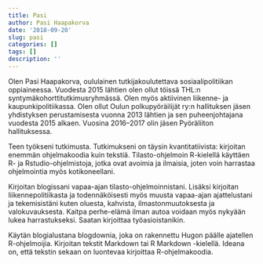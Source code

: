```yaml
---
title: Pasi
author: Pasi Haapakorva
date: '2018-09-20'
slug: pasi
categories: []
tags: []
description: ''
---
```


Olen Pasi Haapakorva, oululainen tutkijakoulutettava sosiaalipolitiikan oppiaineessa. Vuodesta 2015 lähtien olen ollut töissä THL:n syntymäkohorttitutkimusryhmässä. Olen myös aktiivinen liikenne- ja kaupunkipolitiikassa. Olen ollut Oulun polkupyöräilijät ry:n hallituksen jäsen yhdistyksen perustamisesta vuonna 2013 lähtien ja sen puheenjohtajana vuodesta 2015 alkaen. Vuosina 2016–2017 olin jäsen Pyöräliiton hallituksessa. 

Teen työkseni tutkimusta. Tutkimukseni on täysin kvantitatiivista: kirjoitan enemmän ohjelmakoodia kuin tekstiä. Tilasto-ohjelmoin R-kielellä käyttäen R- ja Rstudio-ohjelmistoja, jotka ovat avoimia ja ilmaisia, joten voin harrastaa ohjelmointia myös kotikoneellani. 

Kirjoitan blogissani vapaa-ajan tilasto-ohjelmoinnistani. Lisäksi kirjoitan liikennepolitiikasta ja todennäköisesti myös muusta vapaa-ajan ajattelustani ja tekemisistäni kuten oluesta, kahvista, ilmastonmuutoksesta ja valokuvauksesta. Kaitpa perhe-elämä ilman autoa voidaan myös nykyään lukea harrastukseksi. Saatan kirjoittaa työasioistanikin.

Käytän blogialustana blogdownia, joka on rakennettu Hugon päälle ajatellen R-ohjelmoijia. Kirjoitan tekstit Markdown tai R Markdown -kielellä. Ideana on, että tekstin sekaan on luontevaa kirjoittaa R-ohjelmakoodia.

